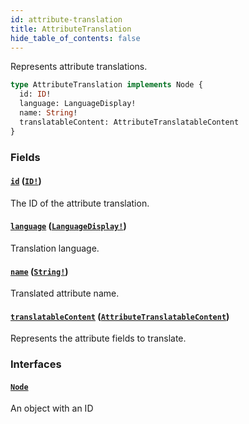 ```yaml
---
id: attribute-translation
title: AttributeTranslation
hide_table_of_contents: false
---
```


Represents attribute translations.

```graphql
type AttributeTranslation implements Node {
  id: ID!
  language: LanguageDisplay!
  name: String!
  translatableContent: AttributeTranslatableContent
}
```

### Fields

#### [`id`](#) ([`ID!`](../../../developer/api-reference/scalars/id))

The ID of the attribute translation.

#### [`language`](#) ([`LanguageDisplay!`](../../../developer/api-reference/objects/language-display))

Translation language.

#### [`name`](#) ([`String!`](../../../developer/api-reference/scalars/string))

Translated attribute name.

#### [`translatableContent`](#) ([`AttributeTranslatableContent`](../../../developer/api-reference/objects/attribute-translatable-content))

Represents the attribute fields to translate.

### Interfaces

#### [`Node`](../../../developer/api-reference/interfaces/node)

An object with an ID
